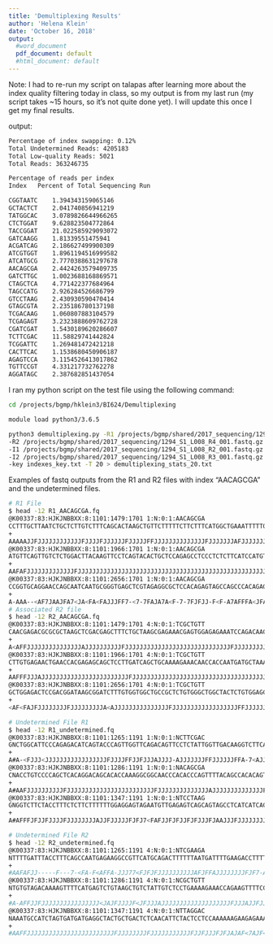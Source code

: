 ```yaml
---
title: 'Demultiplexing Results'
author: 'Helena Klein'
date: 'October 16, 2018'
output:
  #word_document
  pdf_document: default
  #html_document: default
---
```

Note: I had to re-run my script on talapas after learning more about the index quality filtering today in class, so my output is from my last run (my script takes ~15 hours, so it's not quite done yet). I will update this once I get my final results.

output:

```bash
Percentage of index swapping: 0.12%
Total Undetermined Reads: 4205183
Total Low-quality Reads: 5021
Total Reads: 363246735

Percentage of reads per index
Index	Percent of Total Sequencing Run

CGGTAATC	1.394343159065146
GCTACTCT	2.041740856941219
TATGGCAC	3.0789826644966265
CTCTGGAT	9.628823504772864
TACCGGAT	21.022585929093072
GATCAAGG	1.81339551475941
ACGATCAG	2.186627499900309
ATCGTGGT	1.8961194516999582
ATCATGCG	2.7770388631297678
AACAGCGA	2.4424263579409735
GATCTTGC	1.0023688168869571
CTAGCTCA	4.771422377684964
TAGCCATG	2.926284526686799
GTCCTAAG	2.430930590470414
GTAGCGTA	2.235186780137198
TCGACAAG	1.060807883104579
TCGAGAGT	3.2323888609762728
CGATCGAT	1.5430189620286607
TCTTCGAC	11.58829741442824
TCGGATTC	1.269481472421218
CACTTCAC	1.1538680450906187
AGAGTCCA	3.1154526413017862
TGTTCCGT	4.331217732762278
AGGATAGC	2.387682851437054
```

I ran my python script on the test file using the following command:

```bash

cd /projects/bgmp/hklein3/BI624/Demultiplexing

module load python3/3.6.5

python3 demultiplexing.py -R1 /projects/bgmp/shared/2017_sequencing/1294_S1_L008_R1_001.fastq.gz \
-R2 /projects/bgmp/shared/2017_sequencing/1294_S1_L008_R4_001.fastq.gz \
-I1 /projects/bgmp/shared/2017_sequencing/1294_S1_L008_R2_001.fastq.gz \
-I2 /projects/bgmp/shared/2017_sequencing/1294_S1_L008_R3_001.fastq.gz \
-key indexes_key.txt -T 20 > demultiplexing_stats_20.txt

```

Examples of fastq outputs from the R1 and R2 files with index "AACAGCGA" and the undetermined files.

```bash
# R1 File
$ head -12 R1_AACAGCGA.fq
@K00337:83:HJKJNBBXX:8:1101:1479:1701 1:N:0:1:AACAGCGA
CCTTTGCTTAATCTGCTCTTGTCTTTCAGCACTAAGCTGTTCTTTTTCTTCTTTCATGGCTGAAATTTTTGTTTTCAGTTCTCTAACCTGGCGCTCAATAT
+
AAAAAJJFJJJJJJJJJJJJFJJJJFJJJJJJFJJJJJFFJJJJJJJJJJJJJJFJJJJJJJAFJJJJJJJJJJJJJFF<JJJJJJJJJJJFJJJJJFJJJ
@K00337:83:HJKJNBBXX:8:1101:1966:1701 1:N:0:1:AACAGCGA
ATGTTCAGTTGTCTCTGGACTTACAAGTTCCTCAGTACACTGCTCCAGAGCCTCCCTCTCTTCATCCATGTCCTGACTGGTCTCCTTGCTGGCTTCTGAGC
+
AAFAFJJJJJJJJJJJJJFJJJJJJJJJJJJJJJJJJJJJJJJJJJJJJJJJJJJJJJJJJJJJJJJJJJJJJJJJJJJJJJJJJJJJFJJJJJJJJFJJJ
@K00337:83:HJKJNBBXX:8:1101:2656:1701 1:N:0:1:AACAGCGA
CCGGTGCAGGAACCAGCAATCAATGCGGGTGAGCTCGTAGAGGCGCTCCACAGAGTAGCCAGCCCACAGAGCGGCAGCCACCACAAAGATCCGCTTATCCG
+
A-AAA--<AF7JAAJFA7<JA<FA<FAJJJFF7-<7-7FAJA7A<F-7-7FJFJJ-F<F-A7AFFFA<JFA-<A<777A7AAJ7A-FJ77AAJAAAFAFFF
# Associated R2 file
$ head -12 R2_AACAGCGA.fq
@K00337:83:HJKJNBBXX:8:1101:1479:1701 4:N:0:1:TCGCTGTT
CAACGAGACGCGCGCTAAGCTCGACGAGCTTTCTGCTAAGCGAGAAACGAGTGGAGAGAAATCCAGACAACTAAGGGATGCCCAGCAGGATGCAAGAGACA
+
A<AFFJJJJJJJJJJJJJJJAJJJJJJJJJJFJJJJJJJJJJJJJJJJJJJJJJJJJJJJJFJJJJJJJJJ7JJJJJJJJJJJJJJJJJJFJJJJJJJJJJ
@K00337:83:HJKJNBBXX:8:1101:1966:1701 4:N:0:1:TCGCTGTT
CTTGTGAGAACTGAACCACGAGAGCAGCTCCTTGATCAGCTGCAAAAGAAACAACCACCAATGATGCTAAACAGCTCAGAAGCCAGCAAGGAGACCAGTCA
+
AAFFFJJJAJJJJJJJJJJJJJJJJJJJJJJJJFJJJJJJJJJJJJJJJJJJJJJJJJJJJJJJJJJJJJJJJJJJJJJJJJJJJJJJJJJJJFJJJJFJJ
@K00337:83:HJKJNBBXX:8:1101:2656:1701 4:N:0:1:TCGCTGTT
GCTGGAGACTCCGACGGATAAGCGGATCTTTGTGGTGGCTGCCGCTCTGTGGGCTGGCTACTCTGTGGAGCGCCTCTACGAGCTCACCCGCATTGATTGCT
+
<AF<FAJFJJJJJJJJFJJJJJJJJJA<AJJJJJJJJJJJJJJJFJJJJJJJJJJJJJJJJJJFFJJJJJJJJJJJFJJFJJJJJFJJJ<JJFJFFJJJJF

# Undetermined File R1
$ head -12 R1_undetermined.fq 
@K00337:83:HJKJNBBXX:8:1101:1265:1191 1:N:0:1:NCTTCGAC
GNCTGGCATTCCCAGAGACATCAGTACCCAGTTGGTTCAGACAGTTCCTCTATTGGTTGACAAGGTCTTCATTTCTAGTGATATCAACACGGTGTCTACAA
+
A#A-<FJJJ<JJJJJJJJJJJJJJJJJFJJJJFFJJFJJJAJJJJ-AJJJJJJJFFJJJJJJFFA-7<AJJJFFAJJJJJF<F--JJJJJJF-A-F7JJJJ
@K00337:83:HJKJNBBXX:8:1101:1286:1191 1:N:0:1:NACAGCGA
CNACCTGTCCCCAGCTCACAGGACAGCACACCAAAGGCGGCAACCCACACCCAGTTTTACAGCCACACAGTGCCTTGTTTTACTTGAGGACCCCCCACTCC
+
A#AAFJJJJJJJJJJFJJJJJJJJJJJJJJJJJJJJJJJJFJJJJJJJJJJJJJJAJJJJJJJJJJJJJJFJJJJJFFFFJJJJJJJJJJJJJJJJJJ77F
@K00337:83:HJKJNBBXX:8:1101:1347:1191 1:N:0:1:NTCCTAAG
GNGGTCTTCTACCTTTCTCTTCTTTTTTGGAGGAGTAGAATGTTGAGAGTCAGCAGTAGCCTCATCATCACTAGATGGCATTTCTTCTGAGCAAAACAGGT
+
A#AFFFJFJJFJJJJFJJJJJJJJAJJFJJJJJFJFJ7<FAFJJFJFJJFJFJJJFJAAJJJFJJJJJJJJJJJJJJJAJJJFAJJJJJFFJJJAJJJ<F-

# Undetermined File R2
$ head -12 R2_undetermined.fq 
@K00337:83:HJKJNBBXX:8:1101:1265:1191 4:N:0:1:NTCGAAGA
NTTTTGATTTACCTTTCAGCCAATGAGAAGGCCGTTCATGCAGACTTTTTTAATGATTTTGAAGACCTTTTTGATGATGATGATGTCCAGTGAGGCCTCCC
+
#AAFAFJJ-----F---7-<FA-F<AFFA-JJJ77<FJFJFJJJJJJJJJJAFJFFAJJJJJJJJFJF7-AFFJJ7F7JFJJFJ7FFF--A<A7<-A-7--
@K00337:83:HJKJNBBXX:8:1101:1286:1191 4:N:0:1:NCGCTGTT
NTGTGTAGACAAAAGTTTTCATGAGTCTGTAAGCTGTCTATTGTCTCCTGAAAAGAAACCAGAAGTTTTCCCCTAAATGTGTTTAGAATGCTTATTCTAAT
+
#A-AFFJJFJJJJJJJJJJJJJJJJ<JAJFJJJJF<JFJJJAJJJJJJJJJJJJJJJJJJJFJJJAJJFJJJFJJJF<JJA-JJJ-<AFAF--FF<JAFJF
@K00337:83:HJKJNBBXX:8:1101:1347:1191 4:N:0:1:NTTAGGAC
NAAATGCCATCTAGTGATGATGAGGCTACTGCTGACTCTCAACATTCTACTCCTCCAAAAAAGAAGAGAAAGATTCCAACCCCCAGAACCGATGACCGGCA
+
#AAFFJJJJJJJJJJJJJJJJJJJJJJJJFJJJJJJJJFJJJJJJJJJJJFJJFJJJFJFJAJAF<7AJF<J--7AA7<FJ----7A-F-77-77------
```

